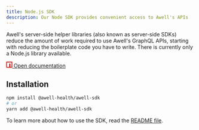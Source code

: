 ```yaml
---
title: Node.js SDK
description: Our Node SDK provides convenient access to Awell's APIs
---
```


Awell's server-side helper libraries (also known as server-side SDKs) reduce the amount of work required to use Awell's GraphQL APIs, starting with reducing the boilerplate code you have to write. There is currently only a Node.js library available.

<div className="mb-12 flex">
  <a
    href="https://www.npmjs.com/package/@awell-health/awell-sdk"
    className="custom-link inline-flex items-center px-5 py-2.5 text-sm font-semibold text-gray-900 bg-white border border-gray-200 rounded-lg focus:outline-none hover:bg-gray-100 hover:text-blue-700 focus:z-10 focus:ring-2 focus:ring-offset-2 focus:ring-gray-300 dark:focus:ring-gray-500 dark:bg-gray-800 dark:text-gray-400 dark:border-gray-600 dark:hover:text-white dark:hover:bg-gray-700"
  >
    <svg
      xmlns="http://www.w3.org/2000/svg"
      viewBox="0 0 2500 2500"
      width="16"
      height="16"
    >
      <path d="M0 0h2500v2500H0z" fill="#c00" />
      <path
        d="M1241.5 268.5h-973v1962.9h972.9V763.5h495v1467.9h495V268.5z"
        fill="#fff"
      />
    </svg>
    <span className="ml-2">Open documentation</span>
  </a>
</div>

## Installation

```bash
npm install @awell-health/awell-sdk
# or
yarn add @awell-health/awell-sdk
```

To learn more about how to use the SDK, read the [README file](https://www.npmjs.com/package/@awell-health/awell-sdk).


